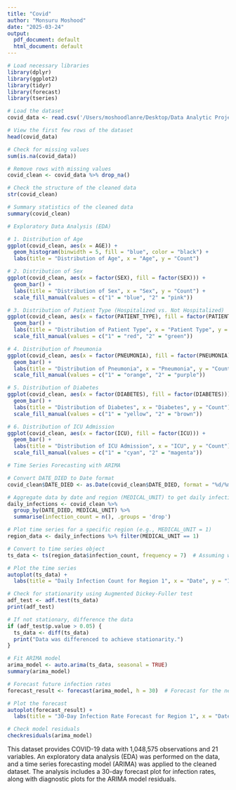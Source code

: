 ```yaml
---
title: "Covid"
author: "Monsuru Moshood"
date: "2025-03-24"
output:
  pdf_document: default
  html_document: default
---
```


```r
# Load necessary libraries
library(dplyr)
library(ggplot2)
library(tidyr)
library(forecast)
library(tseries)

# Load the dataset
covid_data <- read.csv('/Users/moshoodlanre/Desktop/Data Analytic Project/New Covid data result/Covid Data.csv')

# View the first few rows of the dataset
head(covid_data)

# Check for missing values
sum(is.na(covid_data))

# Remove rows with missing values
covid_clean <- covid_data %>% drop_na()

# Check the structure of the cleaned data
str(covid_clean)

# Summary statistics of the cleaned data
summary(covid_clean)

# Exploratory Data Analysis (EDA)

# 1. Distribution of Age
ggplot(covid_clean, aes(x = AGE)) +
  geom_histogram(binwidth = 5, fill = "blue", color = "black") +
  labs(title = "Distribution of Age", x = "Age", y = "Count")

# 2. Distribution of Sex
ggplot(covid_clean, aes(x = factor(SEX), fill = factor(SEX))) +
  geom_bar() +
  labs(title = "Distribution of Sex", x = "Sex", y = "Count") +
  scale_fill_manual(values = c("1" = "blue", "2" = "pink"))

# 3. Distribution of Patient Type (Hospitalized vs. Not Hospitalized)
ggplot(covid_clean, aes(x = factor(PATIENT_TYPE), fill = factor(PATIENT_TYPE))) +
  geom_bar() +
  labs(title = "Distribution of Patient Type", x = "Patient Type", y = "Count") +
  scale_fill_manual(values = c("1" = "red", "2" = "green"))

# 4. Distribution of Pneumonia
ggplot(covid_clean, aes(x = factor(PNEUMONIA), fill = factor(PNEUMONIA))) +
  geom_bar() +
  labs(title = "Distribution of Pneumonia", x = "Pneumonia", y = "Count") +
  scale_fill_manual(values = c("1" = "orange", "2" = "purple"))

# 5. Distribution of Diabetes
ggplot(covid_clean, aes(x = factor(DIABETES), fill = factor(DIABETES))) +
  geom_bar() +
  labs(title = "Distribution of Diabetes", x = "Diabetes", y = "Count") +
  scale_fill_manual(values = c("1" = "yellow", "2" = "brown"))

# 6. Distribution of ICU Admission
ggplot(covid_clean, aes(x = factor(ICU), fill = factor(ICU))) +
  geom_bar() +
  labs(title = "Distribution of ICU Admission", x = "ICU", y = "Count") +
  scale_fill_manual(values = c("1" = "cyan", "2" = "magenta"))

# Time Series Forecasting with ARIMA

# Convert DATE_DIED to Date format
covid_clean$DATE_DIED <- as.Date(covid_clean$DATE_DIED, format = "%d/%m/%Y")

# Aggregate data by date and region (MEDICAL_UNIT) to get daily infection counts
daily_infections <- covid_clean %>%
  group_by(DATE_DIED, MEDICAL_UNIT) %>%
  summarise(infection_count = n(), .groups = 'drop')

# Plot time series for a specific region (e.g., MEDICAL_UNIT = 1)
region_data <- daily_infections %>% filter(MEDICAL_UNIT == 1)

# Convert to time series object
ts_data <- ts(region_data$infection_count, frequency = 7)  # Assuming weekly seasonality

# Plot the time series
autoplot(ts_data) +
  labs(title = "Daily Infection Count for Region 1", x = "Date", y = "Infection Count")

# Check for stationarity using Augmented Dickey-Fuller test
adf_test <- adf.test(ts_data)
print(adf_test)

# If not stationary, difference the data
if (adf_test$p.value > 0.05) {
  ts_data <- diff(ts_data)
  print("Data was differenced to achieve stationarity.")
}

# Fit ARIMA model
arima_model <- auto.arima(ts_data, seasonal = TRUE)
summary(arima_model)

# Forecast future infection rates
forecast_result <- forecast(arima_model, h = 30)  # Forecast for the next 30 days

# Plot the forecast
autoplot(forecast_result) +
  labs(title = "30-Day Infection Rate Forecast for Region 1", x = "Date", y = "Infection Count")

# Check model residuals
checkresiduals(arima_model)
```

This dataset provides COVID-19 data with 1,048,575 observations and 21 variables. An exploratory data analysis (EDA) was performed on the data, and a time series forecasting model (ARIMA) was applied to the cleaned dataset. The analysis includes a 30-day forecast plot for infection rates, along with diagnostic plots for the ARIMA model residuals.